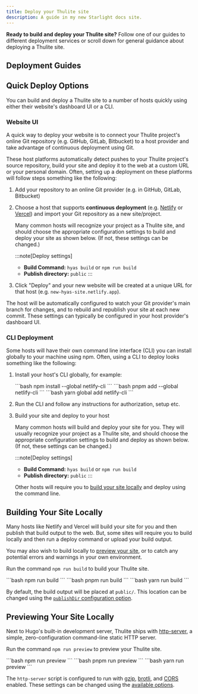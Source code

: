 ```yaml
---
title: Deploy your Thulite site
description: A guide in my new Starlight docs site.
---
```


**Ready to build and deploy your Thulite site?** Follow one of our guides to different deployment services or scroll down for general guidance about deploying a Thulite site.

## Deployment Guides

<DeployGuidesNav />

## Quick Deploy Options

You can build and deploy a Thulite site to a number of hosts quickly using either their website's dashboard UI or a CLI.

### Website UI

A quick way to deploy your website is to connect your Thulite project's online Git repository (e.g. GitHub, GitLab, Bitbucket) to a host provider and take advantage of continuous deployment using Git.

These host platforms automatically detect pushes to your Thulite project's source repository, build your site and deploy it to the web at a custom URL or your personal domain. Often, setting up a deployment on these platforms will follow steps something like the following:

1. Add your repository to an online Git provider (e.g. in GitHub, GitLab, Bitbucket)

2. Choose a host that supports **continuous deployment** (e.g. [Netlify](/guides/deploy/netlify/) or [Vercel](/guides/deploy/vercel/)) and import your Git repository as a new site/project.

    Many common hosts will recognize your project as a Thulite site, and should choose the appropriate configuration settings to build and deploy your site as shown below. (If not, these settings can be changed.)

    :::note[Deploy settings]
    - **Build Command:** `hyas build` or `npm run build`
    - **Publish directory:** `public`
    :::

3. Click "Deploy" and your new website will be created at a unique URL for that host (e.g. `new-hyas-site.netlify.app`).

The host will be automatically configured to watch your Git provider's main branch for changes, and to rebuild and republish your site at each new commit. These settings can typically be configured in your host provider's dashboard UI.

### CLI Deployment

Some hosts will have their own command line interface (CLI) you can install globally to your machine using npm. Often, using a CLI to deploy looks something like the following:

1. Install your host's CLI globally, for example:

    <Tabs>
      <TabItem label="npm">
    ```bash
    npm install --global netlify-cli
    ```
      </TabItem>
      <TabItem label="pnpm">
    ```bash
    pnpm add --global netlify-cli
    ```
      </TabItem>
      <TabItem label="Yarn">
    ```bash
    yarn global add netlify-cli
    ```
      </TabItem>
    </Tabs>

2. Run the CLI and follow any instructions for authorization, setup etc.

3. Build your site and deploy to your host

    Many common hosts will build and deploy your site for you. They will usually recognize your project as a Thulite site, and should choose the appropriate configuration settings to build and deploy as shown below. (If not, these settings can be changed.)

    :::note[Deploy settings]
    - **Build Command:** `hyas build` or `npm run build`
    - **Publish directory:** `public`
    :::


    Other hosts will require you to [build your site locally](#building-your-site-locally) and deploy using the command line.

## Building Your Site Locally

Many hosts like Netlify and Vercel will build your site for you and then publish that build output to the web. But, some sites will require you to build locally and then run a deploy command or upload your build output.

You may also wish to build locally to [preview your site](#previewing-your-site-locally), or to catch any potential errors and warnings in your own environment.

Run the command `npm run build` to build your Thulite site.

<Tabs>
  <TabItem label="npm">
```bash
npm run build
```
  </TabItem>
  <TabItem label="pnpm">
```bash
pnpm run build
```
  </TabItem>
  <TabItem label="Yarn">
```bash
yarn run build
```
  </TabItem>
</Tabs>

By default, the build output will be placed at `public/`. This location can be changed using the [`publishDir` configuration option](https://gohugo.io/getting-started/configuration/#publishdir).

## Previewing Your Site Locally

Next to Hugo's built-in development server, Thulite ships with [http-server](https://github.com/http-party/http-server), a simple, zero-configuration command-line static HTTP server.

Run the command `npm run preview` to preview your Thulite site.

<Tabs>
  <TabItem label="npm">
```bash
npm run preview
```
  </TabItem>
  <TabItem label="pnpm">
```bash
pnpm run preview
```
  </TabItem>
  <TabItem label="Yarn">
```bash
yarn run preview
```
  </TabItem>
</Tabs>

The `http-server` script is configured to run with [gzip](https://developer.mozilla.org/en-US/docs/Glossary/GZip_compression), [brotli](https://developer.mozilla.org/en-US/docs/Glossary/Brotli_compression), and [CORS](https://developer.mozilla.org/en-US/docs/Web/HTTP/CORS) enabled. These settings can be changed using the [available options](https://github.com/http-party/http-server#available-options).